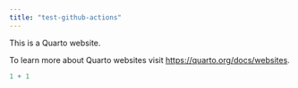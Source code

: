 ```yaml
---
title: "test-github-actions"
---
```


This is a Quarto website.

To learn more about Quarto websites visit <https://quarto.org/docs/websites>.

```r
1 + 1
```
